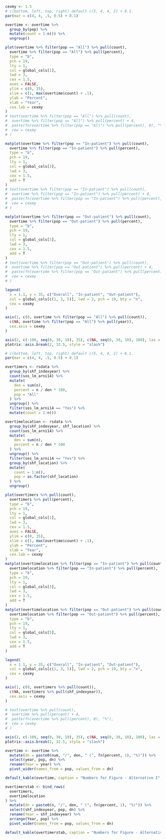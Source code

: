 ```r

cexmy <- 1.5
# c(bottom, left, top, right) default c(5, 4, 4, 2) + 0.1.
par(mar = c(4, 4, .5, 0.5) + 0.1)

overtime <- overtime %>%
  group_by(pop) %>%
  mutate(count = 1:n()) %>%
  ungroup()

plot(overtime %>% filter(pop == "All") %>% pull(count),
  overtime %>% filter(pop == "All") %>% pull(percent),
  type = "b",
  pch = 19,
  lty = 1,
  col = global_cols[1],
  lwd = 3,
  cex = 1.5,
  axes = FALSE,
  ylim = c(0, 35),
  xlim = c(1, max(overtime$count) + .1),
  ylab = "Percent",
  xlab = "Year",
  cex.lab = cexmy
)
# text(overtime %>% filter(pop == "All") %>% pull(count),
#  overtime %>% filter(pop == "All") %>% pull(percent) + 4,
#  paste(fn(overtime %>% filter(pop == "All") %>% pull(percent), 0), "%"),
#  cex = cexmy
# )

matplot(overtime %>% filter(pop == "In-patient") %>% pull(count),
  overtime %>% filter(pop == "In-patient") %>% pull(percent),
  type = "b",
  pch = 19,
  lty = 1,
  col = global_cols[3],
  lwd = 3,
  cex = 1.5,
  add = T
)
# text(overtime %>% filter(pop == "In-patient") %>% pull(count),
#  overtime %>% filter(pop == "In-patient") %>% pull(percent) + 4,
#  paste(fn(overtime %>% filter(pop == "In-patient") %>% pull(percent), 0), "%"),
#  cex = cexmy
# )

matplot(overtime %>% filter(pop == "Out-patient") %>% pull(count),
  overtime %>% filter(pop == "Out-patient") %>% pull(percent),
  type = "b",
  pch = 19,
  lty = 1,
  col = global_cols[5],
  lwd = 3,
  cex = 1.5,
  add = T
)
# text(overtime %>% filter(pop == "Out-patient") %>% pull(count),
#  overtime %>% filter(pop == "Out-patient") %>% pull(percent) + 4,
#  paste(fn(overtime %>% filter(pop == "Out-patient") %>% pull(percent), 0), "%"),
#  cex = cexmy
# )

legend(
  x = 1.1, y = 35, c("Overall", "In-patient", "Out-patient"),
  col = global_cols[c(1, 3, 5)], lwd = 2, pch = 19, bty = "n",
  cex = cexmy
)

axis(1, c(0, overtime %>% filter(pop == "All") %>% pull(count)),
  c(NA, overtime %>% filter(pop == "All") %>% pull(year)),
  cex.axis = cexmy
)

axis(2, c(-100, seq(0, 30, 10), 35), c(NA, seq(0, 30, 10), 100), las = 2, cex.axis = cexmy)
plotrix::axis.break(2, 32.5, style = "slash")

# c(bottom, left, top, right) default c(5, 4, 4, 2) + 0.1.
par(mar = c(4, 4, .5, 0.5) + 0.1)

overtimers <- rsdata %>%
  group_by(shf_indexyear) %>%
  count(sos_lm_arni14) %>%
  mutate(
    den = sum(n),
    percent = n / den * 100,
    pop = "All"
  ) %>%
  ungroup() %>%
  filter(sos_lm_arni14 == "Yes") %>%
  mutate(count = 1:n())

overtimelocation <- rsdata %>%
  group_by(shf_indexyear, shf_location) %>%
  count(sos_lm_arni14) %>%
  mutate(
    den = sum(n),
    percent = n / den * 100
  ) %>%
  ungroup() %>%
  filter(sos_lm_arni14 == "Yes") %>%
  group_by(shf_location) %>%
  mutate(
    count = 1:n(),
    pop = as.factor(shf_location)
  ) %>%
  ungroup()

plot(overtimers %>% pull(count),
  overtimers %>% pull(percent),
  type = "b",
  pch = 19,
  lty = 1,
  col = global_cols[1],
  lwd = 3,
  cex = 1.5,
  axes = FALSE,
  ylim = c(0, 35),
  xlim = c(1, max(overtime$count) + .1),
  ylab = "Percent",
  xlab = "Year",
  cex.lab = cexmy
)
matplot(overtimelocation %>% filter(pop == "In-patient") %>% pull(count),
  overtimelocation %>% filter(pop == "In-patient") %>% pull(percent),
  type = "b",
  pch = 19,
  lty = 1,
  col = global_cols[3],
  lwd = 3,
  cex = 1.5,
  add = T
)
matplot(overtimelocation %>% filter(pop == "Out-patient") %>% pull(count),
  overtimelocation %>% filter(pop == "Out-patient") %>% pull(percent),
  type = "b",
  pch = 19,
  lty = 1,
  col = global_cols[5],
  lwd = 3,
  cex = 1.5,
  add = T
)

legend(
  x = 1.1, y = 35, c("Overall", "In-patient", "Out-patient"),
  col = global_cols[c(1, 3, 5)], lwd = 2, pch = 19, bty = "n",
  cex = cexmy
)

axis(1, c(0, overtimers %>% pull(count)),
  c(NA, overtimers %>% pull(shf_indexyear)),
  cex.axis = cexmy
)

# text(overtime %>% pull(count),
#  overtime %>% pull(percent) + 4,
#  paste(fn(overtime %>% pull(percent), 0), "%"),
#  cex = cexmy
# )

axis(2, c(-100, seq(0, 30, 10), 35), c(NA, seq(0, 30, 10), 100), las = 2, cex.axis = cexmy)
plotrix::axis.break(2, 32.5, style = "slash")
```

```r

overtime <- overtime %>%
  mutate(dn = paste0(num, "/", den, " (", fn(percent, 1), "%)")) %>%
  select(year, pop, dn) %>%
  rename(Year = year) %>%
  pivot_wider(names_from = pop, values_from = dn)

default_kable(overtime, caption = "Numbers for Figure - Alternative I", scale_down = F)

overtimerstab <- bind_rows(
  overtimers,
  overtimelocation
) %>%
  mutate(dn = paste0(n, "/", den, " (", fn(percent, 1), "%)")) %>%
  select(shf_indexyear, pop, dn) %>%
  rename(Year = shf_indexyear) %>%
  arrange(Year, pop) %>%
  pivot_wider(names_from = pop, values_from = dn)

default_kable(overtimerstab, caption = "Numbers for Figure - Alternative II", scale_down = F)
```
